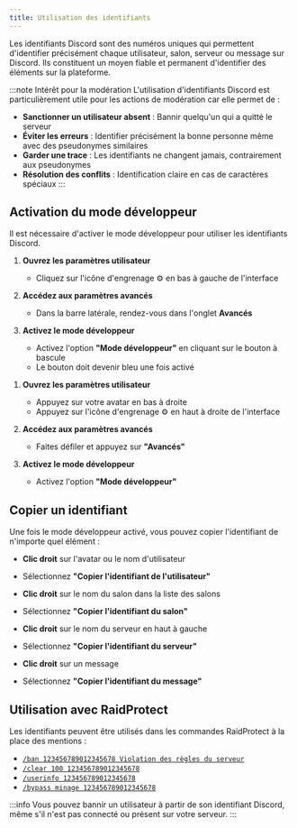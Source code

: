 ```yaml
---
title: Utilisation des identifiants
---
```



Les identifiants Discord sont des numéros uniques qui permettent d'identifier précisément chaque utilisateur, salon, serveur ou message sur Discord. Ils constituent un moyen fiable et permanent d'identifier des éléments sur la plateforme.

:::note Intérêt pour la modération
L'utilisation d'identifiants Discord est particulièrement utile pour les actions de modération car elle permet de :
- **Sanctionner un utilisateur absent** : Bannir quelqu'un qui a quitté le serveur
- **Éviter les erreurs** : Identifier précisément la bonne personne même avec des pseudonymes similaires
- **Garder une trace** : Les identifiants ne changent jamais, contrairement aux pseudonymes
- **Résolution des conflits** : Identification claire en cas de caractères spéciaux
:::

## Activation du mode développeur

Il est nécessaire d'activer le mode développeur pour utiliser les identifiants Discord.

<SeparatedBox>
<Tabs>
  <TabItem value="desktop" label="Sur Discord Desktop/Web" default>

1. **Ouvrez les paramètres utilisateur**
   - Cliquez sur l'icône d'engrenage ⚙️ en bas à gauche de l'interface

2. **Accédez aux paramètres avancés**
   - Dans la barre latérale, rendez-vous dans l'onglet **Avancés**

3. **Activez le mode développeur**
   - Activez l'option **"Mode développeur"** en cliquant sur le bouton à bascule
   - Le bouton doit devenir bleu une fois activé

  </TabItem>
  <TabItem value="mobile" label="Sur Discord Mobile">

1. **Ouvrez les paramètres utilisateur**
   - Appuyez sur votre avatar en bas à droite
   - Appuyez sur l'icône d'engrenage ⚙️ en haut à droite de l'interface

2. **Accédez aux paramètres avancés**
   - Faites défiler et appuyez sur **"Avancés"**

3. **Activez le mode développeur**
   - Activez l'option **"Mode développeur"**

  </TabItem>
</Tabs>
</SeparatedBox>

## Copier un identifiant

Une fois le mode développeur activé, vous pouvez copier l'identifiant de n'importe quel élément :

<SeparatedBox>
<Tabs>
  <TabItem value="user" label="Identifiant d'utilisateur" default>

- **Clic droit** sur l'avatar ou le nom d'utilisateur
- Sélectionnez **"Copier l'identifiant de l'utilisateur"**

  </TabItem>
  <TabItem value="channel" label="Identifiant de salon">

- **Clic droit** sur le nom du salon dans la liste des salons
- Sélectionnez **"Copier l'identifiant du salon"**

  </TabItem>
  <TabItem value="server" label="Identifiant de serveur">

- **Clic droit** sur le nom du serveur en haut à gauche
- Sélectionnez **"Copier l'identifiant du serveur"**

  </TabItem>
  <TabItem value="message" label="Identifiant de message">

- **Clic droit** sur un message
- Sélectionnez **"Copier l'identifiant du message"**

  </TabItem>
</Tabs>
</SeparatedBox>

## Utilisation avec RaidProtect

Les identifiants peuvent être utilisés dans les commandes RaidProtect à la place des mentions :

- [`/ban 123456789012345678 Violation des règles du serveur`](../features/moderation#ban)
- [`/clear 100 123456789012345678`](../features/moderation#clear)
- [`/userinfo 123456789012345678`](../features/utilities#userinfo)
- [`/bypass minage 123456789012345678`](../features/raid-mode#minage)

:::info
Vous pouvez bannir un utilisateur à partir de son identifiant Discord, même s'il n'est pas connecté ou présent sur votre serveur.
:::